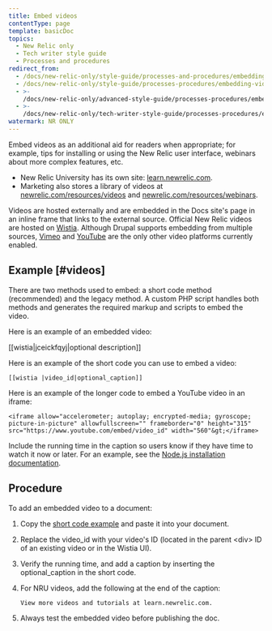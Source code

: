 ```yaml
---
title: Embed videos
contentType: page
template: basicDoc
topics:
  - New Relic only
  - Tech writer style guide
  - Processes and procedures
redirect_from:
  - /docs/new-relic-only/style-guide/processes-and-procedures/embedding-videos/
  - /docs/new-relic-only/style-guide/processes-procedures/embedding-videos/
  - >-
    /docs/new-relic-only/advanced-style-guide/processes-procedures/embedding-videos/
  - >-
    /docs/new-relic-only/tech-writer-style-guide/processes-procedures/embedding-videos/
watermark: NR ONLY
---
```


Embed videos as an additional aid for readers when appropriate; for example, tips for installing or using the New Relic user interface, webinars about more complex features, etc.

* New Relic University has its own site: [learn.newrelic.com](https://learn.newrelic.com/).
* Marketing also stores a library of videos at [newrelic.com/resources/videos](https://newrelic.com/resources/videos) and [newrelic.com/resources/webinars](https://newrelic.com/resources/webinars).

Videos are hosted externally and are embedded in the Docs site's page in an inline frame that links to the external source. Official New Relic videos are hosted on [Wistia](//wistia.com). Although Drupal supports embedding from multiple sources, [Vimeo](https://vimeo.com) and [YouTube](https://youtube.com) are the only other video platforms currently enabled.

## Example [#videos]

There are two methods used to embed: a short code method (recommended) and the legacy method. A custom PHP script handles both methods and generates the required markup and scripts to embed the video.

Here is an example of an embedded video:

\[\[wistia|jceickfqyj|optional description]]

Here is an example of the short code you can use to embed a video:

```
[[wistia |video_id|optional_caption]]
```

Here is an example of the longer code to embed a YouTube video in an iframe:

```
<iframe allow="accelerometer; autoplay; encrypted-media; gyroscope; picture-in-picture" allowfullscreen="" frameborder="0" height="315" src="https://www.youtube.com/embed/video_id" width="560"&gt;</iframe>
```

Include the running time in the caption so users know if they have time to watch it now or later. For an example, see the [Node.js installation documentation](/docs/agents/nodejs-agent/installation-configuration/install-nodejs-agent#video).

## Procedure

To add an embedded video to a document:

1. Copy the [short code example](#example) and paste it into your document.
2. Replace the video_id with your video's ID (located in the parent &lt;div> ID of an existing video or in the Wistia UI).
3. Verify the running time, and add a caption by inserting the optional_caption in the short code.
4. For NRU videos, add the following at the end of the caption:

   ```
   View more videos and tutorials at learn.newrelic.com.
   ```
5. Always test the embedded video before publishing the doc.
